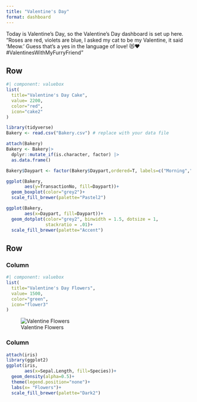 ---
title: "Valentine's Day"
format: dashboard
---

Today is Valentine's Day, so the Valentine's Day dashboard is set up here. 
"Roses are red, violets are blue,
I asked my cat to be my Valentine, it said 'Meow.'
Guess that's a yes in the language of love! 😻❤️ #ValentinesWithMyFurryFriend" 

## Row {height="25%"}

```{r}
#| component: valuebox
list(
  title="Valentine's Day Cake",
  value= 2200,
  color="red",
  icon="cake2"
)
```

```{r}
library(tidyverse)
Bakery <- read.csv("Bakery.csv") # replace with your data file

attach(Bakery)
Bakery <- Bakery|>
  dplyr::mutate_if(is.character, factor) |>
  as.data.frame()

Bakery$Daypart <- factor(Bakery$Daypart,ordered=T, labels=c("Morning","Afternoon","Evening","Night"))

ggplot(Bakery,
       aes(y=TransactionNo, fill=Daypart))+
  geom_boxplot(color="grey2")+
  scale_fill_brewer(palette="Pastel2")
```

```{r}
ggplot(Bakery,
       aes(x=Daypart, fill=Daypart))+
  geom_dotplot(color="grey2", binwidth = 1.5, dotsize = 1,
               stackratio = .01)+
  scale_fill_brewer(palette="Accent")
```

## Row {height="25%"}
### Column
```{r}
#| component: valuebox
list(
  title="Valentine's Day Flowers",
  value= 1500,
  color="green",
  icon="flower3"
)
```

![Valentine Flowers](Flowers.png)

### Column


```{r}
attach(iris)
library(ggplot2)
ggplot(iris,
       aes(x=Sepal.Length, fill=Species))+
  geom_density(alpha=0.5)+
  theme(legend.position="none")+
  labs(x= "Flowers")+
  scale_fill_brewer(palette="Dark2")
```


